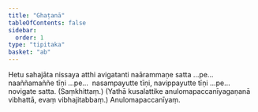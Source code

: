 ```yaml
---
title: "Ghaṭanā"
tableOfContents: false
sidebar:
  order: 1
type: "tipitaka"
basket: "ab"
---
```



<DynamicBreadcrumb />

<Paragraph number="2931">
Hetu sahajāta nissaya atthi avigatanti naārammaṇe satta …pe…  naaññamaññe tīṇi …pe…  nasampayutte tīṇi, navippayutte tīṇi …pe…  novigate satta. (Saṃkhittaṃ.)
</Paragraph>

<Paragraph number="2932" type="center">
(Yathā kusalattike anulomapaccanīyagaṇanā vibhattā, evaṃ vibhajitabbaṃ.)

</Paragraph>

<Paragraph number="2933" type="center">
Anulomapaccanīyaṃ.
</Paragraph>